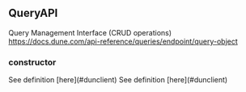 ## QueryAPI 
Query Management Interface (CRUD operations)
https://docs.dune.com/api-reference/queries/endpoint/query-object

### constructor


<ParamField path="apiKey" type="string">
See definition [here](#dunclient)
</ParamField>
<ParamField path="apiVersion" type="string">
See definition [here](#dunclient)
</ParamField>
